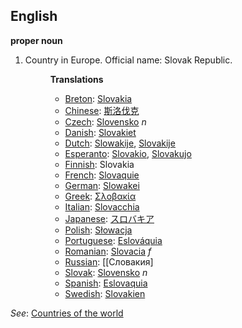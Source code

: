 ==English==

'''proper noun'''

# Country in Europe. Official name: Slovak Republic.
#:'''Translations'''
#:*[[Breton]]: [[Slovakia]]
#:*[[Chinese]]: [[斯洛伐克]]
#:*[[Czech]]: [[Slovensko]] ''n''
#:*[[Danish]]: [[Slovakiet]]
#:*[[Dutch]]: [[Slowakije]], [[Slovakije]]
#:*[[Esperanto]]: [[Slovakio]], [[Slovakujo]]
#:*[[Finnish]]: Slovakia
#:*[[French]]: [[Slovaquie]]
#:*[[German]]: [[Slowakei]]
#:*[[Greek]]: [[Σλοβακία]]
#:*[[Italian]]: [[Slovacchia]]
#:*[[Japanese]]: [[スロバキア]]
#:*[[Polish]]: [[Słowacja]]
#:*[[Portuguese]]: [[Eslováquia]]
#:*[[Romanian]]: [[Slovacia]] ''f''
#:*[[Russian]]: [[Словакия]
#:*[[Slovak]]: [[Slovensko]] ''n''
#:*[[Spanish]]: [[Eslovaquia]]
#:*[[Swedish]]: [[Slovakien]]

''See'': [[Countries of the world]]